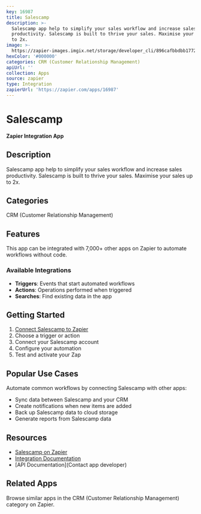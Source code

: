 ```yaml
---
key: 16987
title: Salescamp
description: >-
  Salescamp app help to simplify your sales workflow and increase sales
  productivity. Salescamp is built to thrive your sales. Maximise your sales up
  to 2x.
image: >-
  https://zapier-images.imgix.net/storage/developer_cli/896cafbbdbb1772dd5de9fdd89d9fad0_2.png?auto=format%2Ccompress&ixlib=python-3.0.0&q=50
hexColor: '#000000'
categories: CRM (Customer Relationship Management)
apiUrl: ''
collection: Apps
source: zapier
type: Integration
zapierUrl: 'https://zapier.com/apps/16987'
---
```

# Salescamp

**Zapier Integration App**

## Description

Salescamp app help to simplify your sales workflow and increase sales productivity. Salescamp is built to thrive your sales. Maximise your sales up to 2x.

## Categories

CRM (Customer Relationship Management)

## Features

This app can be integrated with 7,000+ other apps on Zapier to automate workflows without code.

### Available Integrations

- **Triggers**: Events that start automated workflows
- **Actions**: Operations performed when triggered
- **Searches**: Find existing data in the app

## Getting Started

1. [Connect Salescamp to Zapier](https://zapier.com/apps/16987)
2. Choose a trigger or action
3. Connect your Salescamp account
4. Configure your automation
5. Test and activate your Zap

## Popular Use Cases

Automate common workflows by connecting Salescamp with other apps:

- Sync data between Salescamp and your CRM
- Create notifications when new items are added
- Back up Salescamp data to cloud storage
- Generate reports from Salescamp data

## Resources

- [Salescamp on Zapier](https://zapier.com/apps/16987)
- [Integration Documentation](https://zapier.com/apps/16987/integrations)
- [API Documentation](Contact app developer)

## Related Apps

Browse similar apps in the CRM (Customer Relationship Management) category on Zapier.
